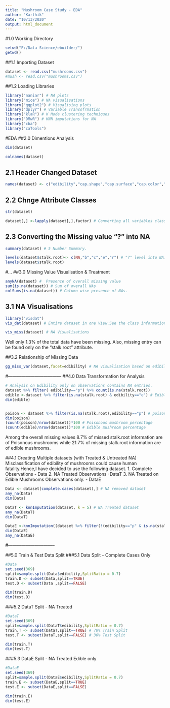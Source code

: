 ---
title: "Mushroom Case Study - EDA"
author: "Karthik"
date: "10/13/2020"
output: html_document
---


#1.0 Working Directory
```{r}
setwd("F:/Data Science/ebuilder/")
getwd()
```

##1.1 Importing Dataset
```{r}
dataset <- read.csv("mushrooms.csv")
#mush <- read.csv("mushrooms.csv")
```

##1.2 Loading Libraries
```{r}
library("naniar") # NA plots
library("mice") # NA visualisations
library("ggplot2") # Visualising plots
library("dplyr") # Variable Transofrmation
library("klaR") # K Mode clustering techniques
library("DMwR") # KNN imputations for NA
library("cba")
library("caTools")
```
#EDA
##2.0 Dimentions Analysis
```{r}
dim(dataset)
```

```{r}
colnames(dataset)
```

## 2.1 Header Changed Dataset
```{r}

names(dataset) <- c("edibility","cap.shape","cap.surface","cap.color","bruises","odor","gill.attachment","gill.spacing","gill.size","gill.color","stalk.shape","stalk.root","stalk.surface.above.ring","stalk.surface.below.ring","stalk.color.above.ring","stalk.color.below.ring","veil.type","veil.color","ring.number","ring.type","spore.print.color","population","habitat")

```

## 2.2 Chnge Attribute Classes
```{r}
str(dataset)

dataset[,] <-lapply(dataset[,],factor) # Converting all variables classed into Factor.
```

## 2.3 Converting the Missing value "?" into NA
```{r}
summary(dataset) # 5 Number Summary.

levels(dataset$stalk.root)<- c(NA,"b","c","e","r") # "?" level into NA.
levels(dataset$stalk.root)
```


#...
##3.0 Missing Value Visualisation & Treatment

```{r}
anyNA(dataset) #  Presence of overall missing value
sum(is.na(dataset)) # Sum of overall NAs 
colSums(is.na(dataset)) # Column wise presence of NAs.
```

## 3.1 NA Visualisations
```{r}
library("visdat")
vis_dat(dataset) # Entire dataset in one View.See the class information and NA values in the dataset.

```

```{r}
vis_miss(dataset) # NA Visualisations
```
Well only 1.3% of the total data have been missing. Also, missing entry can be found only on the "stalk.root" attribute.

##3.2 Relationship of Missing Data
```{r}
gg_miss_var(dataset,facet=edibility) # NA visualisation based on edibility
```

#------------------------------------
##4.0 Data Transformation for Analysis

```{r}
# Analysis on Edibility only on observations contains NA entries.
dataset %>% filter( edibility=="p") %>% count(is.na(stalk.root))
edible <-dataset %>% filter(is.na(stalk.root) & edibility=="e") # Edible mushrooms with NA entries
dim(edible)


poison <- dataset %>% filter(is.na(stalk.root),edibility=="p") # poisonous mushrooms with NA entries
dim(poison)
(count(poison)/nrow(dataset))*100 # Poisonous mushroom percentage
(count(edible)/nrow(dataset))*100 # Edible mushroom percentage
```
Among the overall missing values 8.7% of missed stalk.root information are of Poisonous mushrooms while  21.7% of missing stalk.root information are of edible mushrooms.

##4.1  Creating Multiple datasets (with Treated & Untreated NA)
Misclassification of edibility of mushrooms could cause human fatality.Hence,I have decided to use the following dataset.
1. Complete Observations - Data 
2. NA Treated Observations -DataT
3. NA Treated on Edible Mushrooms Observations only. - DataE

```{r}
Data <- dataset[complete.cases(dataset),] # NA removed dataset
any_na(Data)
dim(Data)

DataT <- knnImputation(dataset, k = 5) # NA Treated dataset
any_na(DataT)
dim(DataT)

DataE <-knnImputation((dataset %>% filter(!(edibility=="p" & is.na(stalk.root)))), k = 5) # Edible observations NA treated dataset.
dim(DataE)
any_na(DataE)


```
#--------------------------------





##5.0 Train & Test Data Split
###5.1 Data Split - Complete Cases Only
```{r}
#Data
set.seed(369)
split=sample.split(Data$edibility,SplitRatio = 0.7)
train.D <- subset(Data,split==TRUE)
test.D <- subset(Data ,split==FALSE)

dim(train.D)
dim(test.D)
```
###5.2 DataT Split - NA Treated 
```{r}
#DataT
set.seed(369)
split=sample.split(DataT$edibility,SplitRatio = 0.7)
train.T <- subset(DataT,split==TRUE) # 70% Train Split
test.T <- subset(DataT,split==FALSE) # 30% Test Split

dim(train.T)
dim(test.T)
```

###5.3 DataE Split - NA Treated Edible only
```{r}
#DataE
set.seed(369)
split=sample.split(DataE$edibility,SplitRatio = 0.7)
train.E <- subset(DataE,split==TRUE)
test.E <- subset(DataE,split==FALSE)

dim(train.E)
dim(test.E)
```


